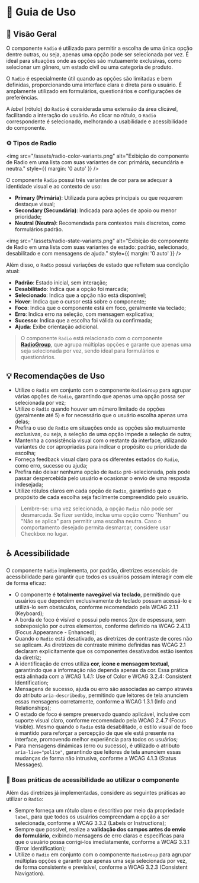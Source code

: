 
<Meta title="Componentes/Radio/Guia de Uso" />

# 🧭  Guia de Uso

## 📘 Visão Geral

O componente `Radio` é utilizado para permitir a escolha de uma única opção dentre outras, ou seja, apenas uma opção pode ser selecionada por vez. É ideal para situações onde as opções são mutuamente exclusivas, como selecionar um gênero, um estado civil ou uma categoria de produto.

O `Radio` é especialmente útil quando as opções são limitadas e bem definidas, proporcionando uma interface clara e direta para o usuário. É amplamente utilizado em formulários, questionários e configurações de preferências.

A *label* (rótulo) do `Radio` é considerada uma extensão da área clicável, facilitando a interação do usuário. Ao clicar no rótulo, o `Radio` correspondente é selecionado, melhorando a usabilidade e acessibilidade do componente.

### ⚙️ Tipos de Radio

<img src="/assets/radio-color-variants.png" alt="Exibição do componente de Radio em uma lista com suas variantes de cor: primária, secundária e neutra." style={{ margin: '0 auto' }} />

O componente `Radio` possui três variantes de cor para se adequar à identidade visual e ao contexto de uso:

- **Primary (Primária)**: Utilizada para ações principais ou que requerem destaque visual;
- **Secondary (Secundária)**: Indicada para ações de apoio ou menor prioridade;
- **Neutral (Neutra)**: Recomendada para contextos mais discretos, como formulários padrão.

<img src="/assets/radio-state-variants.png" alt="Exibição do componente de Radio em uma lista com suas variantes de estado: padrão, selecionado, desabilitado e com mensagens de ajuda." style={{ margin: '0 auto' }} />

Além disso, o `Radio` possui variações de estado que refletem sua condição atual:

- **Padrão**: Estado inicial, sem interação;
- **Desabilitado**: Indica que a opção foi marcada;
- **Selecionado**: Indica que a opção não está disponível;
- **Hover**: Indica que o cursor está sobre o componente;
- **Foco**: Indica que o componente está em foco, geralmente via teclado;
- **Erro**: Indica erro na seleção, com mensagem explicativa;
- **Sucesso**: Indica que a escolha foi válida ou confirmada;
- **Ajuda**: Exibe orientação adicional.

> O componente `Radio` está relacionado com o componente [**RadioGroup**](/docs/componentes-radiogroup-guia-de-uso--propriedades), que agrupa múltiplas opções e garante que apenas uma seja selecionada por vez, sendo ideal para formulários e questionários.

## 💡 Recomendações de Uso

- Utilize o `Radio` em conjunto com o componente `RadioGroup` para agrupar várias opções de `Radio`, garantindo que apenas uma opção possa ser selecionada por vez;
- Utilize o `Radio` quando houver um número limitado de opções (geralmente até 5) e for necessário que o usuário escolha apenas uma delas;
- Prefira o uso de `Radio` em situações onde as opções são mutuamente exclusivas, ou seja, a seleção de uma opção impede a seleção de outra;
- Mantenha a consistência visual com o restante da interface, utilizando variantes de cor apropriadas para indicar o propósito ou prioridade da escolha;
- Forneça feedback visual claro para os diferentes estados do `Radio`, como erro, sucesso ou ajuda;
- Prefira não deixar nenhuma opção de `Radio` pré-selecionada, pois pode passar despercebida pelo usuário e ocasionar o envio de uma resposta indesejada;
- Utilize rótulos claros em cada opção de `Radio`, garantindo que o propósito de cada escolha seja facilmente compreendido pelo usuário.

> Lembre-se: uma vez selecionada, a opção `Radio` não pode ser desmarcada. Se fizer sentido, inclua uma opção como "Nenhum" ou "Não se aplica" para permitir uma escolha neutra. Caso o comportamento desejado permita desmarcar, considere usar Checkbox no lugar.

## ♿ Acessibilidade

O componente `Radio` implementa, por padrão, diretrizes essenciais de acessibilidade para garantir que todos os usuários possam interagir com ele de forma eficaz:

- O componente é **totalmente navegável via teclado**, permitindo que usuários que dependem exclusivamente do teclado possam acessá-lo e utilizá-lo sem obstáculos, conforme recomendado pela <Link className="sb-unstyled text-sm" href="https://www.w3.org/WAI/WCAG21/Understanding/keyboard.html" target="_blank">WCAG 2.1.1 (Keyboard)</Link>;
- A borda de foco é visível e possui pelo menos 2px de espessura, sem sobreposição por outros elementos, conforme definido na <Link className="sb-unstyled text-sm" href="https://www.w3.org/WAI/WCAG22/Understanding/focus-appearance-enhanced" target="_blank">WCAG 2.4.13 (Focus Appearance - Enhanced)</Link>;
- Quando o `Radio` está desativado, as diretrizes de contraste de cores não se aplicam. As <Link className="sb-unstyled text-sm" href="https://www.w3.org/WAI/WCAG21/Understanding/contrast-minimum.html#inactive-controls" target="_blank">diretrizes de contraste mínimo definidas nas WCAG 2.1</Link> declaram explicitamente que os componentes desativados estão isentos da diretriz;
- A identificação de erros utiliza **cor, ícone e mensagem textual**, garantindo que a informação não dependa apenas da cor. Essa prática está alinhada com a <Link className="sb-unstyled text-sm" href="https://www.w3.org/WAI/WCAG21/Understanding/use-of-color" target="_blank">WCAG 1.4.1: Use of Color</Link> e <Link className="sb-unstyled text-sm" href="https://www.w3.org/WAI/WCAG21/Understanding/consistent-identification.html" target="_blank">WCAG 3.2.4: Consistent Identification</Link>;
- Mensagens de sucesso, ajuda ou erro são associadas ao campo através do atributo `aria-describedby`, permitindo que leitores de tela anunciem essas mensagens corretamente, conforme a <Link className="sb-unstyled text-sm" href="https://www.w3.org/WAI/WCAG21/Understanding/info-and-relationships.html" target="_blank">WCAG 1.3.1 (Info and Relationships)</Link>;
- O estado de foco é sempre preservado quando aplicável, inclusive com suporte visual claro, conforme recomendado pela <Link className="sb-unstyled text-sm" href="https://www.w3.org/WAI/WCAG21/Understanding/focus-visible" target="_blank">WCAG 2.4.7 (Focus Visible)</Link>. Mesmo quando o `Radio` está desabilitado, o estilo visual de foco é mantido para reforçar a percepção de que ele está presente na interface, promovendo melhor experiência para todos os usuários;
- Para mensagens dinâmicas (erro ou sucesso), é utilizado o atributo `aria-live="polite"`, garantindo que leitores de tela anunciem essas mudanças de forma não intrusiva, conforme a <Link className="sb-unstyled text-sm" href="https://www.w3.org/WAI/WCAG21/Understanding/status-messages.html" target="_blank">WCAG 4.1.3 (Status Messages)</Link>.

### 📌 Boas práticas de acessibilidade ao utilizar o componente

Além das diretrizes já implementadas, considere as seguintes práticas ao utilizar o `Radio`:

- Sempre forneça um rótulo claro e descritivo por meio da propriedade `label`, para que todos os usuários compreendam a opção a ser selecionada, conforme a <Link className="sb-unstyled text-sm" href="https://www.w3.org/WAI/WCAG21/Understanding/labels-or-instructions.html" target="_blank">WCAG 3.3.2 (Labels or Instructions)</Link>;
- Sempre que possível, realize a **validação dos campos antes do envio do formulário**, exibindo mensagens de erro claras e específicas para que o usuário possa corrigi-los imediatamente, conforme a <Link className="sb-unstyled text-sm" href="https://www.w3.org/WAI/WCAG21/Understanding/error-identification.html" target="_blank">WCAG 3.3.1 (Error Identification)</Link>;
- Utilize o `Radio` em conjunto com o componente `RadioGroup` para agrupar múltiplas opções e garantir que apenas uma seja selecionada por vez, de forma consistente e previsível, conforme a <Link className="sb-unstyled text-sm" href="https://www.w3.org/WAI/WCAG21/Understanding/consistent-navigation.html" target="_blank">WCAG 3.2.3 (Consistent Navigation)</Link>.